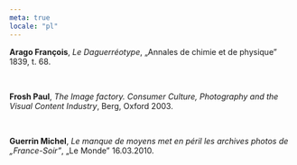 ```yaml
---
meta: true
locale: "pl"
---
```


**Arago François**, *Le Daguerréotype*, „Annales de chimie et de physique” 1839, t. 68.

<br/>

**Frosh Paul**, *The Image factory. Consumer Culture, Photography and the Visual Content Industry*, Berg, Oxford 2003.

<br/>

**Guerrin Michel**, *Le manque de moyens met en péril les archives photos de „France-Soir”*, „Le Monde” 16.03.2010.